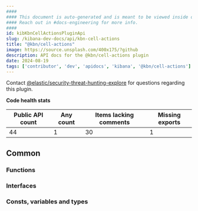 ```yaml
---
####
#### This document is auto-generated and is meant to be viewed inside our experimental, new docs system.
#### Reach out in #docs-engineering for more info.
####
id: kibKbnCellActionsPluginApi
slug: /kibana-dev-docs/api/kbn-cell-actions
title: "@kbn/cell-actions"
image: https://source.unsplash.com/400x175/?github
description: API docs for the @kbn/cell-actions plugin
date: 2024-08-19
tags: ['contributor', 'dev', 'apidocs', 'kibana', '@kbn/cell-actions']
---
```




Contact [@elastic/security-threat-hunting-explore](https://github.com/orgs/elastic/teams/security-threat-hunting-explore) for questions regarding this plugin.

**Code health stats**

| Public API count  | Any count | Items lacking comments | Missing exports |
|-------------------|-----------|------------------------|-----------------|
| 44 | 1 | 30 | 1 |

## Common

### Functions
<DocDefinitionList data={kbnCellActionsObj.common.functions}/>

### Interfaces
<DocDefinitionList data={kbnCellActionsObj.common.interfaces}/>

### Consts, variables and types
<DocDefinitionList data={kbnCellActionsObj.common.misc}/>


